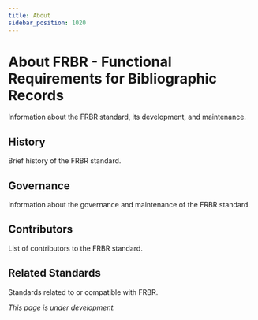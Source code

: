 ```yaml
---
title: About
sidebar_position: 1020
---
```


# About FRBR - Functional Requirements for Bibliographic Records

Information about the FRBR standard, its development, and maintenance.

## History

Brief history of the FRBR standard.

## Governance

Information about the governance and maintenance of the FRBR standard.

## Contributors

List of contributors to the FRBR standard.

## Related Standards

Standards related to or compatible with FRBR.

*This page is under development.*
